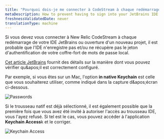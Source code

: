 ```yaml
---
title: "Pourquoi dois-je me connecter à CodeStream à chaque redémarrage de mon IDE JetBrains\_?"
metaDescription: How to prevent having to sign into your JetBrains IDE every time you restart it.
freshnessValidatedDate: never
translationType: machine
---
```


Si vous devez vous connecter à New Relic CodeStream à chaque redémarrage de votre IDE JetBrains ou ouverture d'un nouveau projet, il est probable que l'IDE n'enregistre pas et/ou ne récupère pas le jeton d'authentification de votre coffre-fort de mots de passe local.

[Cet article JetBrains](https://www.jetbrains.com/help/idea/reference-ide-settings-password-safe.html) fournit des détails sur la manière dont vous pouvez vérifier qu&amp;apos;il est correctement configuré.

Par exemple, si vous êtes sur un Mac, l'option <DNT>**in native Keychain**</DNT> est celle que vous souhaiterez utiliser, comme indiqué dans la capture d&amp;apos;écran ci-dessous.

<img alt="Passwords" src="/images/codestream_screenshot-crop_jetbrains-password-keychain.webp" />

Si le trousseau natif est déjà sélectionné, il est également possible que la première fois que vous avez été invité à autoriser l'accès au trousseau IDE, vous l'ayez refusé. Si tel est le cas, vous pouvez accéder à l'application <DNT>**Keychain Access**</DNT>k et le corriger.

<img alt="Keychain Access" src="/images/codestream_screenshot-crop_intellij-keychain-access.webp" />